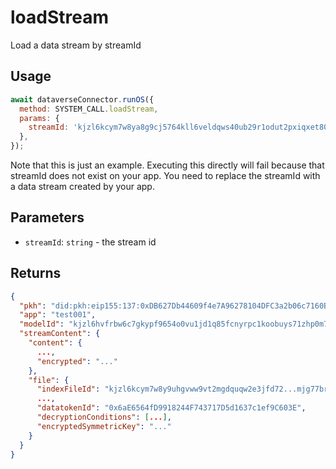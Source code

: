 
# loadStream

Load a data stream by streamId

## Usage

```javascript
await dataverseConnector.runOS({
  method: SYSTEM_CALL.loadStream,
  params: {
    streamId: 'kjzl6kcym7w8ya8g9cj5764kll6veldqws40ub29r1odut2pxiqxet80sl9p6th',
  },
});
```

<Callout type="info">
  Note that this is just an example. Executing this directly will fail because
  that streamId does not exist on your app. You need to replace the streamId
  with a data stream created by your app.
</Callout>

## Parameters

- `streamId`: `string` - the stream id

## Returns

```json
{
  "pkh": "did:pkh:eip155:137:0xDB627Db44609f4e7A96278104DFC3a2b06c7160B",
  "app": "test001",
  "modelId": "kjzl6hvfrbw6c7gkypf9654o0vu1jd1q85fcnyrpc1koobuys71zhp0m7kbmrvs",
  "streamContent": {
    "content": {
      ...,
      "encrypted": "..."
    },
    "file": {
      "indexFileId": "kjzl6kcym7w8y9uhgvww9vt2mgdquqw2e3jfd72...mjg77brphd",
      ...,
      "datatokenId": "0x6aE6564fD9918244F743717D5d1637c1ef9C603E",
      "decryptionConditions": [...],
      "encryptedSymmetricKey": "..."
    }
  }
}
```
